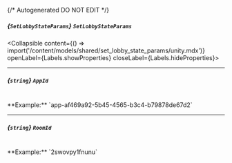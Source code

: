 {/* Autogenerated DO NOT EDIT  */}

##### *{`SetLobbyStateParams`}* `SetLobbyStateParams`
<Collapsible content={() => import('/content/models/shared/set_lobby_state_params/unity.mdx')} openLabel={Labels.showProperties} closeLabel={Labels.hideProperties}>
</Collapsible>

---
##### *{`string`}* `AppId`
<br/>
**Example:** `app-af469a92-5b45-4565-b3c4-b79878de67d2`

---
##### *{`string`}* `RoomId`
<br/>
**Example:** `2swovpy1fnunu`



